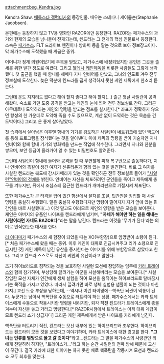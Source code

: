 attachment:bsg_Kendra.jpg

Kendra Shaw. [[배틀스타 갤럭티카]]의 등장인물. 배우는 스테파니 제이콥슨(Stephanie Jacobsen).

본편에는 등장하지 않고 TV용 영화인 RAZOR에만 등장한다. RAZOR는 페가수스의 과거와 현재의 모습을 넘나들며 전개되는데, 켄드라는 그 전개의 핵심 인물로서 등장한다. 소속은 [[페가수스]]. FLT 드라이브 엔진이나 방화벽 등을 맡는 것으로 보아 정보장교이다. 막 페가수스에 도착했을 때 계급은 중위.

어머니가 정계 의원이었기에 주목을 받았고, 페가수스에 배정되었지만 본인은 그곳을 출세를 위한 발판 정도로 여겼다. 그리고 [[헬레나 케인]]제독을 비롯한 사람들도 그렇게 생각했다. 첫 출근을 했을 때 함내를 헤메다 지나 인비어를 만났고, 그녀의 인도로 겨우 전투 정보실에 도착한다. 늦은 덕분에 켄드라를 곱게 생각하지 못한 케인 제독에게 한소리 듣는다.

그런데 운도 지지리도 없다고 해야 할지 좋다고 해야 할지(...) 출근 첫날 사일런이 공격해왔다. 숙소로 가던 도중 공격을 받고는 케인의 눈에 띄어 전투 정보실로 간다. 그리곤 아무데로나 도약하라는 케인의 명령을 받고는 점프를 실시한다.[* 좌표가 정확하지 않으면 항성의 한 가운데로 도약해 죽을 수도 있으므로, 계산 없이 도약하는 것은 목숨을 건 도박이다.] 그리고 운 좋게 살아남았다.

첫 습격에서 살아남은 이후엔 함내의 기기를 검토하곤 사일런이 네트워크에 있던 백도어를 통해 프로그램을 잠식했다는 것을 알아낸다. 이에 제독의 명령을 받아 기술자인 지나 인비어와 함께 함내 기기의 방화벽을 만드는 작업에 착수한다. 그러면서 지나와 친분을 쌓으며, 보안 등급이 올라가야 알 수 있는 비밀번호도 알려준다.

그런데 사일런이 함내에 들어와 공격을 할 때 우연찮게 피해 복구반으로 출동하다가, 지나 인비어와 똑같이 생긴 여자가 센츄리온과 함께 있는 것을 발견한다. 바로 그 여자를 사살한 켄드라는 복도에 감시카메라가 있는 것을 확인하곤 전투 정보실로 들어가 [["사일런"인비어의 정체]]를 밝힌다. 인비어는 자신을 체포하려던 군인들을 죽이고 제독에게 총구를 겨누지만, 뒤에서 조심스레 접근한 켄드라가 개머리판으로 기절시켜 체포된다.

또한 페가수스가 큰 타격을 입어 민간 함선에서 물자를 조달, 민간인을 징집할 때 사살 명령을 충실히 수행했다. 말은 충실히 수행했다지만 명령이 떨어지자 자기 앞에 있는 민간인을 바로 사살했다(...) 이것 말고도 여러모로 케인의 영향을 받은 모습을 보여준다. 케인은 아버지의 유품인 나이프를 켄드라에게 넘기며, '''"자네가 해야만 하는 일을 해내는 사람이라면 자네도 RAZOR다"'''라는 말을 남긴다. 켄드라는 이것을 '무기가 된다'라는 의미로 인식한듯한 대사를 한다.

[[리 아다마]]가 페가수스의 새 함장이 되었을 때는 XO(부함장)으로 임명받아 소령이 된다.[* 처음 페가수스에 왔을 때는 중위. 이후 케인이 대위로 진급시켜주고 리가 소령으로 진급시킨 것] 케인 제독이 남긴 유산을 중시한다는 이미지를 위해 부함장으로 삼았다고 한다. 그리고 켄드라 스스로도 자신이 케인의 유산이라고 말한다.

초기 하이브리드로 짐작되는 것을 보호하던 사일런 모선에 잠입하는 임무에 [[카라 트레이스]]와 함께 참가하며, 부상당해 끌려가는 아군을 사살해버리는 모습을 보여준다.[* 사실 잠입한 모선 자체가 인간에게 생체 실험을 하여 모선을 움직이는 하이브리드로 탈바꿈시키는 목적을 가지고 있었다. 따라서 끌려가면 바로 생체 실험용 샘플이 되는 것이나 마찬가지.] 교전 도중 부상을 당하는데, --역시나 이런 타이밍에--핵폭탄 뇌관이 먹통이 된다. 누군가는 남아서 핵폭탄을 수동으로 터트려야 하는 상황. 페가수스에서는 카라 트레이스에게 수동으로 작동시키란 명령을 내리지만, 퇴각 직전 켄드라가 트레이스에게 총을 겨누며 자신을 놓고 가라고 명령한다.[* RAZOR시점에서 트레이스는 아직 대위 계급이므로 켄드라 쇼가 상급자다] 그리곤 케인 제독에게서 받은 나이프를 카라에게 넘긴다.

핵폭탄을 터트리기 직전, 켄드라는 모선 내부에 있는 하이브리드와 조우한다. 하이브리드는 켄드라의 모든 것을 보았다고 이야기하며, 카라 트레이스에 대한 경고를 한다. '''"그녀는 인류를 멸망으로 몰고 갈 것이다"'''라고...켄드라는 그 말을 페가수스의 사령관인 리에게 전달하려 하지만, "트레이스가..."라고 하는 순간 사일런의 전파 방해 때문에 교신이 끊긴다. 결국 카라에 대한 이야기는 하지 못한 채로 핵폭탄을 작동시켜 모선과 켄드라 쇼 모두 최후를 맞는다.
